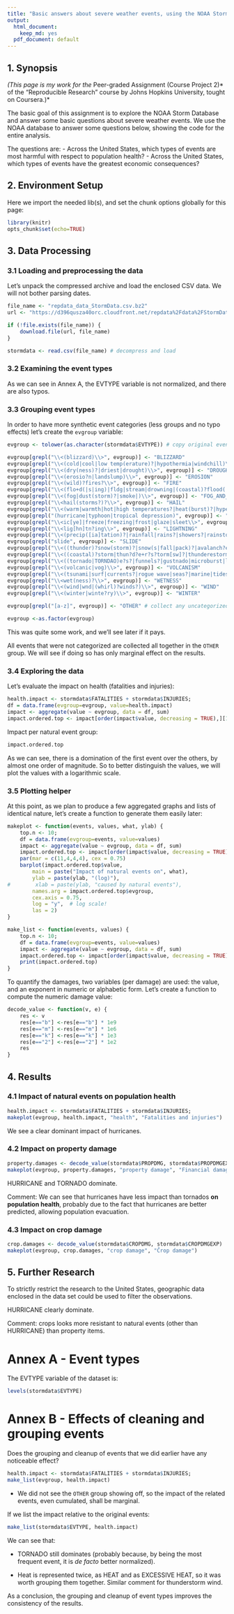 ```yaml
---
title: "Basic answers about severe weather events, using the NOAA Storm Database"
output:
  html_document:
    keep_md: yes
  pdf_document: default
---
```


## 1. Synopsis

*(This page is my work for the *Peer-graded Assignment (Course Project 2)* of the "Reproducible Research" course by Johns Hopkins University, tought on Coursera.)*

The basic goal of this assignment is to explore the NOAA Storm Database and answer some basic questions about severe weather events. We use the NOAA database to answer some questions below, showing the code for the entire analysis.

The questions are:
- Across the United States, which types of events are most harmful with respect to population health?
- Across the United States, which types of events have the greatest economic consequences?

## 2. Environment Setup

Here we import the needed lib(s), and set the chunk options globally for this page:
```r
library(knitr)
opts_chunk$set(echo=TRUE)
```

## 3. Data Processing
### 3.1 Loading and preprocessing the data

Let's unpack the compressed archive and load the enclosed CSV data. We will not bother parsing dates.
```r
file_name <- "repdata_data_StormData.csv.bz2"
url <- "https://d396qusza40orc.cloudfront.net/repdata%2Fdata%2FStormData.csv.bz2"

if (!file.exists(file_name)) {
    download.file(url, file_name)
}

stormdata <- read.csv(file_name) # decompress and load
```

### 3.2 Examining the event types
As we can see in Annex A, the EVTYPE variable is not normalized, and there are also typos.

### 3.3 Grouping event types
In order to have more synthetic event categories (less groups and no typo effects) let's create the `evgroup` variable:
```r
evgroup <- tolower(as.character(stormdata$EVTYPE)) # copy original events as lowercase

evgroup[grepl("\\<(blizzard)\\>", evgroup)] <- "BLIZZARD"
evgroup[grepl("\\<(cold|cool|low temp(erature)?|hypothermia|windchill)\\>", evgroup)] <- "COLD"
evgroup[grepl("\\<(dry(ness)?|driest|drought)\\>", evgroup)] <- "DROUGHT"
evgroup[grepl("\\<(erosio?n|landslump)\\>", evgroup)] <- "EROSION"
evgroup[grepl("\\<(wild)?fires?\\>", evgroup)] <- "FIRE"
evgroup[grepl("\\<(flo+d(|s|ing)|fldg|stream|drowning|(coastal)?flood(|in))\\>", evgroup)] <- "FLOOD"
evgroup[grepl("\\<(fog|dust(storm)?|smoke|)\\>", evgroup)] <- "FOG_AND_DUST"
evgroup[grepl("\\<hail(storms?)?\\>", evgroup)] <- "HAIL"
evgroup[grepl("\\<(warm|warmth|hot|high temperatures?|heat(burst)?|hyperthermia)\\>", evgroup)] <- "HEAT"
evgroup[grepl("(hurricane|typhoon|tropical depression)", evgroup)] <- "HURRICANE"
evgroup[grepl("\\<ic[ye]|freeze|freezing|frost|glaze|sleet\\>", evgroup)] <- "ICE"
evgroup[grepl("\\<lig[hn]tn?ing\\>", evgroup)] <- "LIGHTNING"
evgroup[grepl("\\<(precip([ia]tation)?|rainfall|rains?|showers?|rainstorms?)\\>", evgroup)] <- "PRECIPITATION"
evgroup[grepl("slide", evgroup)] <- "SLIDE"
evgroup[grepl("\\<((thunder)?snow(storm)?|snow(s|fall|pack)?|avalanch?e)\\>", evgroup)] <- "SNOW"
evgroup[grepl("\\<((coastal)?storm|thun?d?e+r?s?torm[sw]?|thunderestorm|thunderstrom|tstmw?)", evgroup)] <- "THUNDERSTORM"
evgroup[grepl("\\<((tornado|TORNDAO)e?s?|funnels?|gustnado|microburst|landspout|wall cloud|downburst|way?ter(spout.*)?)\\>", evgroup)] <- "TORNADO"
evgroup[grepl("\\<(volcanic|vog)\\>", evgroup)] <- "VOLCANISM"
evgroup[grepl("\\<(tsunami|surf|currents?|rogue wave|seas?|marine|tides?|high waves|swells|coastal surge)\\>", evgroup)] <- "WATER"
evgroup[grepl("\\<wet(ness)?\\>", evgroup)] <- "WETNESS"
evgroup[grepl("\\<(wind|wnd|(whirl)?winds?)\\>", evgroup)] <- "WIND"
evgroup[grepl("\\<(winter|winte?ry)\\>", evgroup)] <- "WINTER"

evgroup[grepl("[a-z]", evgroup)] <- "OTHER" # collect any uncategorized original events (lowercase)

evgroup <-as.factor(evgroup)
```
This was quite some work, and we'll see later if it pays.

All events that were not categorized are collected all together in the `OTHER` group. We will see if doing so has only marginal effect on the results.

### 3.4 Exploring the data
Let's evaluate the impact on health (fatalities and injuries):
```r
health.impact <- stormdata$FATALITIES + stormdata$INJURIES;
df = data.frame(evgroup=evgroup, value=health.impact)
impact <- aggregate(value ~ evgroup, data = df, sum)
impact.ordered.top <- impact[order(impact$value, decreasing = TRUE),][1:10,]
```

Impact per natural event group:
```r
impact.ordered.top
```
As we can see, there is a domination of the first event over the others, by almost one order of magnitude. So to better distinguish the values, we will plot the values with a logarithmic scale. 

### 3.5 Plotting helper
At this point, as we plan to produce a few aggregated graphs and lists of identical nature, let's create a function to generate them easily later:
```r
makeplot <- function(events, values, what, ylab) {
    top.n <- 10;
    df = data.frame(evgroup=events, value=values)
    impact <- aggregate(value ~ evgroup, data = df, sum)
    impact.ordered.top <- impact[order(impact$value, decreasing = TRUE),][1:top.n,]
    par(mar = c(11,4,4,4), cex = 0.75)
    barplot(impact.ordered.top$value,
        main = paste("Impact of natural events on", what),
        ylab = paste(ylab, "(log)"),
#        xlab = paste(ylab, "caused by natural events"),
        names.arg = impact.ordered.top$evgroup,
        cex.axis = 0.75,
        log = "y",  # log scale!
        las = 2)
}

make_list <- function(events, values) {
    top.n <- 10;
    df = data.frame(evgroup=events, value=values)
    impact <- aggregate(value ~ evgroup, data = df, sum)
    impact.ordered.top <- impact[order(impact$value, decreasing = TRUE),][1:top.n,]
    print(impact.ordered.top)
}
```

To quantify the damages, two variables (per damage) are used: the value, and an exponent in numeric or alphabetic form.
Let's create a function to compute the numeric damage value:
```r
decode_value <- function(v, e) {
    res <- v
    res[e=="b"] <-res[e=="b"] * 1e9
    res[e=="m"] <-res[e=="m"] * 1e6
    res[e=="k"] <-res[e=="k"] * 1e3
    res[e=="2"] <-res[e=="2"] * 1e2
    res
}
```

## 4. Results
### 4.1 Impact of natural events on population health
```r
health.impact <- stormdata$FATALITIES + stormdata$INJURIES;
makeplot(evgroup, health.impact, "health", "Fatalities and injuries")
```

We see a clear dominant impact of hurricanes.

### 4.2 Impact on property damage
```r
property.damages <- decode_value(stormdata$PROPDMG, stormdata$PROPDMGEXP)
makeplot(evgroup, property.damages, "property damage", "Financial damage")
```

HURRICANE and TORNADO dominate.

Comment: We can see that hurricanes have less impact than tornados **on population health**, probably due to the fact that hurricanes are better predicted, allowing population evacuation.

### 4.3 Impact on crop damage
```r
crop.damages <- decode_value(stormdata$CROPDMG, stormdata$CROPDMGEXP)
makeplot(evgroup, crop.damages, "crop damage", "Ĉrop damage")
```

## 5. Further Research
To strictly restrict the research to the United States, geographic data enclosed in the data set could be used to filter the observations.


HURRICANE clearly dominate.

Comment: crops looks more resistant to natural events (other than HURRICANE) than property items.

# Annex A - Event types
The EVTYPE variable of the dataset is:
```r
levels(stormdata$EVTYPE)
```
# Annex B - Effects of cleaning and grouping events
Does the grouping and cleanup of events that we did earlier have any noticeable effect?

```r
health.impact <- stormdata$FATALITIES + stormdata$INJURIES;
make_list(evgroup, health.impact)
```

- We did not see the `OTHER` group showing off, so the impact of the related events, even cumulated, shall be marginal.

If we list the impact relative to the original events:
```r
make_list(stormdata$EVTYPE, health.impact)
```
We can see that:

- TORNADO still dominates (probably because, by being the most frequent event, it is *de facto* better normalized).

- Heat is represented twice, as HEAT and as EXCESSIVE HEAT, so it was worth grouping them together. Similar comment for thunderstorm wind.

As a conclusion, the grouping and cleanup of event types improves the consistency of the results.
